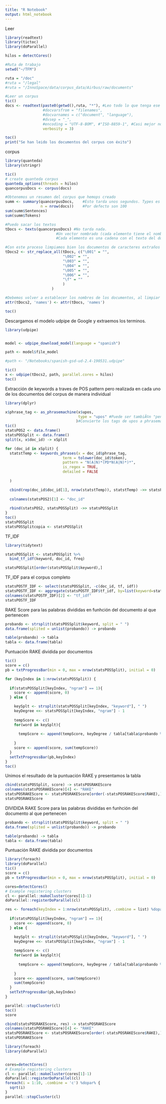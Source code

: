 ```yaml
---
title: "R Notebook"
output: html_notebook
---
```


Leer
```r
library(readtext)
library(tictoc)
library(doParallel)

hilos = detectCores()

#Ruta de trabajo
setwd("~/TFM")

ruta = "/doc"
#ruta = "/legal"
#ruta = "/InnoSpace/data/corpus_data/Airbus/raw/documents"

#Leer un corpus
tic()
docs <- readtext(paste0(getwd(),ruta, "*"), #Leo todo lo que tenga ese path
                 #docvarsfrom = "filenames", 
                 #docvarnames = c("document", "language"),
                 #dvsep = "_", 
                 #encoding = "UTF-8-BOM", #"ISO-8859-1", #Casi mejor no pongo nada porque no sÃ© el encoding
                 verbosity = 3) 

toc()
print("Se han leido los documentos del corpus con éxito")

```

corpus
```r
library(quanteda)
library(stringr)

tic()
# create quanteda corpus
quanteda_options(threads = hilos)
quancorpusDocs <- corpus(docs)

#Obtenemos un resumen del corpus que hemops creado
summ <- summary(quancorpusDocs,    #Esto tarda unos segundos. Types es el num de tokens Únicos.
                n = nrow(docs))    #Por defecto son 100
sum(summ$Sentences)
sum(summ$Tokens)

#Puedo sacar los textos 
tDocs <- texts(quancorpusDocs) #No tarda nada. 
                       #Un vector nombrado (cada elemento tiene el nombre del doc). 
                       #Cada elemento es una cadena con el texto del doc.

#Con este proceso limpiamos bien los documentos de caracteres extraños producidos por un error de lectura.
tDocs2 <- str_replace_all(tDocs, c("\001" = "",
                          "\002" = "",
                          "\003" = "",
                          "\004" = "",
                          "\005" = "",
                          "\006" = "",
                          "\f" = ""
                          )
                     )

#Debemos volver a establecer los nombres de los documentos, al limpiar los textos se pierden.
attr(tDocs2, 'names') <- attr(tDocs, 'names')

toc()
```

Descargamos el modelo udpipe de Google y extraemos los terminos.
```r
library(udpipe)


model <- udpipe_download_model(language = "spanish")

path <- model$file_model

#path <- "/Notebooks/spanish-gsd-ud-2.4-190531.udpipe"

tic()
x <- udpipe(tDocs2, path, parallel.cores = hilos)
toc()
```

Extracción de keywords a traves de POS pattern pero realizada en cada uno de los documentos del corpus de manera individual
```r
library(dplyr)

x$phrase_tag <- as_phrasemachine(x$upos, 
                                 type = "upos" #Puede ser tambiÃ©n "penn-treebank"
                                )#Convierte los tags de upos a phrasemachine (Handler 2016). 
tic()
statsPOS2 <- data.frame()
statsPOSSplit <- data.frame()
split(x, x$doc_id) -> xSplit

for (doc_id in xSplit) {
  statstTemp <- keywords_phrases(x = doc_id$phrase_tag, 
                          term = tolower(doc_id$token), 
                          pattern = "N(A|N)*(PD*N(A|N)*)*",
                          is_regex = TRUE, 
                          detailed = FALSE 
                        
  )

  cbind(rep(doc_id$doc_id[1], nrow(statstTemp)), statstTemp) ->> statsPOS2
  
  colnames(statsPOS2)[1] <- "doc_id"
  
  rbind(statsPOS2, statsPOSSplit) ->> statsPOSSplit
}
toc()
statsPOSSplit
statsPOSSplitcopia <- statsPOSSplit
```

TF_IDF
```r
library(tidytext)

statsPOSSplit <- statsPOSSplit %>%
  bind_tf_idf(keyword, doc_id, freq)

statsPOSSplit[order(statsPOSSplit$keyword),]
```

TF_IDF para el corpus completo
```r
statsPOSTF_IDF <- select(statsPOSSplit, -c(doc_id, tf, idf))
statsPOSTF_IDF <- aggregate(statsPOSTF_IDF$tf_idf, by=list(keyword=statsPOSTF_IDF$keyword), FUN=sum)
colnames(statsPOSTF_IDF)[2] <- "tf_idf"
statsPOSTF_IDF
```

RAKE Score para las palabras divididas en funhción del documento al que pertenecen
```r
probando <- strsplit(statsPOSSplit$keyword, split = " ")
data.frame(splited = unlist(probando)) -> probando

table(probando) -> tabla
tabla <- data.frame(tabla)
```

Puntuación RAKE dividida por documentos
```r
tic()
score = c()
pb = txtProgressBar(min = 0, max = nrow(statsPOSSplit), initial = 0)

for (keyIndex in 1:nrow(statsPOSSplit)) {
  
  if(statsPOSSplit[keyIndex, "ngram"] == 1){
    score <- append(score, 0)
  } else {

    keySplt <- strsplit(statsPOSSplit[keyIndex, "keyword"], " ")
    keyDegree <<- statsPOSSplit[keyIndex, "ngram"] - 1
  
    tempScore <- c()
    for(word in keySplt){
      
      tempScore <- append(tempScore, keyDegree / tabla[tabla$probando %in% word, ]$Freq)
      
    }
    score <- append(score, sum(tempScore))
  }
  setTxtProgressBar(pb,keyIndex)
}
toc()
```

Unimos el resultado de la puntuación RAKE y presentamos la tabla
```r

cbind(statsPOSSplit, score) -> statsPOSRAKEScore
colnames(statsPOSRAKEScore)[4] <- "RAKE"
statsPOSRAKEScore <- statsPOSRAKEScore[order(-statsPOSRAKEScore$RAKE),]
statsPOSRAKEScore
```

DIVIDIDA
RAKE Score para las palabras divididas en funhción del documento al que pertenecen
```r
probando <- strsplit(statsPOSSplit$keyword, split = " ")
data.frame(splited = unlist(probando)) -> probando

table(probando) -> tabla
tabla <- data.frame(tabla)
```

Puntuación RAKE dividida por documentos
```r

library(foreach)
library(doParallel)
tic()
score = c()
pb = txtProgressBar(min = 0, max = nrow(statsPOSSplit), initial = 0)

cores=detectCores()
# Example registering clusters
cl <- parallel::makeCluster(cores[1]-1)
doParallel::registerDoParallel(cl)

res <- foreach(keyIndex = 1:nrow(statsPOSSplit), .combine = list) %dopar%  {
  
  if(statsPOSSplit[keyIndex, "ngram"] == 1){
    score <<- append(score, 0)
  } else {

    keySplt <- strsplit(statsPOSSplit[keyIndex, "keyword"], " ")
    keyDegree <<- statsPOSSplit[keyIndex, "ngram"] - 1
  
    tempScore <- c()
    for(word in keySplt){
      
      tempScore <- append(tempScore, keyDegree / tabla[tabla$probando %in% word, ]$Freq)
      
    }
    score <<- append(score, sum(tempScore))
    sum(tempScore)
  }
  setTxtProgressBar(pb,keyIndex)
}

parallel::stopCluster(cl)
toc()
score
```

```r
cbind(statsPOSRAKEScore, res) -> statsPOSRAKEScore
colnames(statsPOSRAKEScore)[4] <- "RAKE"
statsPOSRAKEScore <- statsPOSRAKEScore[order(-statsPOSRAKEScore$RAKE),]
statsPOSRAKEScore
```


```r
library(foreach)
library(doParallel)


cores=detectCores()
# Example registering clusters
cl <- parallel::makeCluster(cores[1]-1)
doParallel::registerDoParallel(cl)
foreach(i = 1:10, .combine = 'c') %dopar% {
  sqrt(i)
}
parallel::stopCluster(cl)
```

